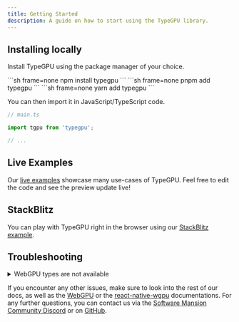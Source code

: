 ```yaml
---
title: Getting Started
description: A guide on how to start using the TypeGPU library.
---
```



## Installing locally

Install TypeGPU using the package manager of your choice.

<Tabs syncKey="package-manager">
  <TabItem label="npm" icon="seti:npm">
    ```sh frame=none
    npm install typegpu
    ```
  </TabItem>
  <TabItem label="pnpm" icon="pnpm">
    ```sh frame=none
    pnpm add typegpu
    ```
  </TabItem>
  <TabItem label="yarn" icon="seti:yarn">
    ```sh frame=none
    yarn add typegpu
    ```
  </TabItem>
</Tabs>

You can then import it in JavaScript/TypeScript code.

```ts
// main.ts

import tgpu from 'typegpu';

// ...
```

## Live Examples

Our [live examples](/TypeGPU/examples) showcase many use-cases of TypeGPU. Feel free to edit the code and see the preview update live!

## StackBlitz

You can play with TypeGPU right in the browser using our [StackBlitz example](https://stackblitz.com/edit/typegpu-example?file=src%2Fmain.ts).

## Troubleshooting

<details>
<summary>WebGPU types are not available</summary>

If WebGPU types, such as `GPUDevice` or `GPUBuffer`, are not recognized in your project, make sure to install the [@webgpu/types](https://www.npmjs.com/package/@webgpu/types) npm package and include it as a type root in your `tsconfig.json` file.
```json
{
  "compilerOptions": {
    "typeRoots": ["./node_modules/@webgpu/types", "./node_modules/@types"]
  }
}
```

</details>

If you encounter any other issues, make sure to look into the rest of our docs, as well as the [WebGPU](https://www.w3.org/TR/webgpu/) or the [react-native-wgpu](https://github.com/wcandillon/react-native-webgpu) documentations. For any further questions, you can contact us via the [Software Mansion Community Discord](https://discord.gg/8jpfgDqPcM) or on [GitHub](https://github.com/software-mansion/TypeGPU).
